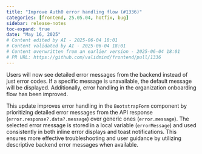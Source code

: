 ```yaml
---
title: "Improve Auth0 error handling flow (#1336)"
categories: [frontend, 25.05.04, hotfix, bug]
sidebar: release-notes
toc-expand: true
date: "May 16, 2025"
# Content edited by AI - 2025-06-04 18:01
# Content validated by AI - 2025-06-04 18:01
# Content overwritten from an earlier version - 2025-06-04 18:01
# PR URL: https://github.com/validmind/frontend/pull/1336
---
```


Users will now see detailed error messages from the backend instead of just error codes. If a specific message is unavailable, the default message will be displayed. Additionally, error handling in the organization onboarding flow has been improved.

This update improves error handling in the `BootstrapForm` component by prioritizing detailed error messages from the API response (`error.response?.data?.message`) over generic ones (`error.message`). The selected error message is stored in a local variable (`errorMessage`) and used consistently in both inline error displays and toast notifications. This ensures more effective troubleshooting and user guidance by utilizing descriptive backend error messages when available.
